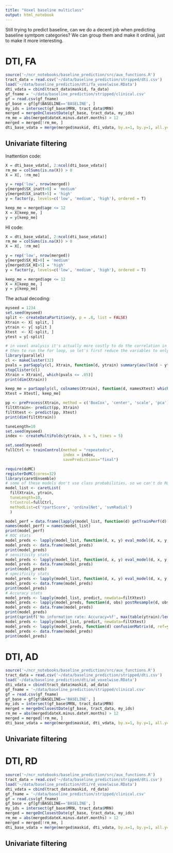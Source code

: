 ```yaml
---
title: "Voxel baseline multiclass"
output: html_notebook
---
```


Still trying to predict baseline, can we do a decent job when predicting baseline symtpom categories? We can group them and make it ordinal, just to make it more interesting.

# DTI, FA
```r
source('~/ncr_notebooks/baseline_prediction/src/aux_functions.R')
tract_data = read.csv('~/data/baseline_prediction/stripped/dti.csv')
load('~/data/baseline_prediction/dti/fa_voxelwise.RData')
dti_vdata = cbind(tract_data$maskid, fa_data)
gf_fname = '~/data/baseline_prediction/stripped/clinical.csv'
gf = read.csv(gf_fname)
gf_base = gf[gf$BASELINE=='BASELINE', ]
my_ids = intersect(gf_base$MRN, tract_data$MRN)
merged = mergeOnClosestDate(gf_base, tract_data, my_ids)
rm_me = abs(merged$dateX.minus.dateY.months) > 12
merged = merged[!rm_me, ]
dti_base_vdata = merge(merged$maskid, dti_vdata, by.x=1, by.y=1, all.y=F, all.x=T)
```

## Univariate filtering
Inattention code:
```r
X = dti_base_vdata[, 2:ncol(dti_base_vdata)]
rm_me = colSums(is.na(X)) > 0
X = X[, !rm_me]

y = rep('low', nrow(merged))
y[merged$SX_inatt>0] = 'medium'
y[merged$SX_inatt>5] = 'high'
y = factor(y, levels=c('low', 'medium', 'high'), ordered = T)

keep_me = merged$age <= 12
X = X[keep_me, ]
y = y[keep_me]
```

HI code:
```r
X = dti_base_vdata[, 2:ncol(dti_base_vdata)]
rm_me = colSums(is.na(X)) > 0
X = X[, !rm_me]

y = rep('low', nrow(merged))
y[merged$SX_HI>0] = 'medium'
y[merged$SX_HI>5] = 'high'
y = factor(y, levels=c('low', 'medium', 'high'), ordered = T)

keep_me = merged$age <= 12
X = X[keep_me, ]
y = y[keep_me]
```

The actual decoding:
```r
myseed = 1234
set.seed(myseed)
split <- createDataPartition(y, p = .8, list = FALSE)
Xtrain <- X[ split, ]
ytrain <- y[ split ]
Xtest  <- X[-split, ]
ytest = y[-split]

# in voxel analysis it's actually more costly to do the correlation in the entire set of variables
# then to run the for loop, so let's first reduce the variables to only the univariate ones
library(parallel)
cl <- makeCluster(32)
pvals = parSapply(cl, Xtrain, function(d, ytrain) summary(aov(lm(d ~ ytrain)))[[1]][[5]][1], ytrain)
stopClister(cl)
Xtrain = Xtrain[, which(pvals <= .05)]
print(dim(Xtrain))

keep_me = parSapply(cl, colnames(Xtrain), function(d, namesXtest) which(namesXtest == d), colnames(Xtest))
Xtest = Xtest[, keep_me]

pp <- preProcess(Xtrain, method = c('BoxCox', 'center', 'scale', 'pca'), thresh=.9)
filtXtrain<- predict(pp, Xtrain)
filtXtest <- predict(pp, Xtest)
print(dim(filtXtrain))

tuneLength=10
set.seed(myseed)
index <- createMultiFolds(ytrain, k = 5, times = 5)

set.seed(myseed)
fullCtrl <- trainControl(method = "repeatedcv",
                         index = index,
                         savePredictions="final")

require(doMC)
registerDoMC(cores=32)
library(caretEnsemble)
# some of these models don't use class probabilities, so we can't do ROC
model_list <- caretList(
  filtXtrain, ytrain,
  tuneLength=10,
  trControl=fullCtrl,
  methodList=c('rpartScore', 'ordinalNet', 'svmRadial')
  )

model_perf = data.frame(lapply(model_list, function(d) getTrainPerf(d)[1]))
names(model_perf) = names(model_list)
print(model_perf)
# ROC stats
model_preds <- lapply(model_list, function(d, x, y) eval_model(d, x, y, c('ADHD', 'NV'))['ROC'], filtXtest, ytest)
model_preds <- data.frame(model_preds)
print(model_preds)
# sensitivity stats
model_preds <- lapply(model_list, function(d, x, y) eval_model(d, x, y, c('ADHD', 'NV'))['Sens'], filtXtest, ytest)
model_preds <- data.frame(model_preds)
print(model_preds)
# specificity stats
model_preds <- lapply(model_list, function(d, x, y) eval_model(d, x, y, c('ADHD', 'NV'))['Spec'], filtXtest, ytest)
model_preds <- data.frame(model_preds)
print(model_preds)
# Accuracy stats
model_preds <- lapply(model_list, predict, newdata=filtXtest)
model_preds <- lapply(model_preds, function(d, obs) postResample(d, obs)[1], obs=ytest)
model_preds <- data.frame(model_preds)
print(model_preds)
print(sprintf('No information rate: Accuracy=%f', max(table(ytrain)/length(ytrain))))
model_preds <- lapply(model_list, predict, newdata=filtXtest)
model_preds <- lapply(model_preds, function(d) confusionMatrix(d, ref=ytest)$overall['AccuracyPValue'])
model_preds <- data.frame(model_preds)
print(model_preds)
```


# DTI, AD
```r
source('~/ncr_notebooks/baseline_prediction/src/aux_functions.R')
tract_data = read.csv('~/data/baseline_prediction/stripped/dti.csv')
load('~/data/baseline_prediction/dti/ad_voxelwise.RData')
dti_vdata = cbind(tract_data$maskid, ad_data)
gf_fname = '~/data/baseline_prediction/stripped/clinical.csv'
gf = read.csv(gf_fname)
gf_base = gf[gf$BASELINE=='BASELINE', ]
my_ids = intersect(gf_base$MRN, tract_data$MRN)
merged = mergeOnClosestDate(gf_base, tract_data, my_ids)
rm_me = abs(merged$dateX.minus.dateY.months) > 12
merged = merged[!rm_me, ]
dti_base_vdata = merge(merged$maskid, dti_vdata, by.x=1, by.y=1, all.y=F, all.x=T)
```

## Univariate filtering


# DTI, RD
```r
source('~/ncr_notebooks/baseline_prediction/src/aux_functions.R')
tract_data = read.csv('~/data/baseline_prediction/stripped/dti.csv')
load('~/data/baseline_prediction/dti/rd_voxelwise.RData')
dti_vdata = cbind(tract_data$maskid, rd_data)
gf_fname = '~/data/baseline_prediction/stripped/clinical.csv'
gf = read.csv(gf_fname)
gf_base = gf[gf$BASELINE=='BASELINE', ]
my_ids = intersect(gf_base$MRN, tract_data$MRN)
merged = mergeOnClosestDate(gf_base, tract_data, my_ids)
rm_me = abs(merged$dateX.minus.dateY.months) > 12
merged = merged[!rm_me, ]
dti_base_vdata = merge(merged$maskid, dti_vdata, by.x=1, by.y=1, all.y=F, all.x=T)
```

## Univariate filtering

